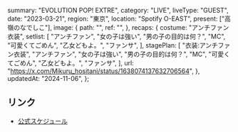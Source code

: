   summary: "EVOLUTION POP! EXTRE",
  category: "LIVE",
  liveType: "GUEST",
  date: "2023-03-21",
  region: "東京",
  location: "Spotify O-EAST",
  present: ["高嶺のなでしこ"],
  image: {
    path: "",
    ref: "",
  },
  recaps: {
    costume: "アンチファン衣装",
    setlist: [
      "アンチファン",
      "女の子は強い",
      "男の子の目的は何？",
      "MC",
      "可愛くてごめん",
      "乙女どもよ。",
      "ファンサ",
    ],
    stagePlan: [
      "衣装:アンチファン衣装",
      "アンチファン",
      "女の子は強い",
      "男の子の目的は何？",
      "MC",
      "可愛くてごめん",
      "乙女どもよ。",
      "ファンサ",
    ],
    url: "https://x.com/Mikuru_hositani/status/1638074137632706564",
  },
  updatedAt: "2024-11-06",
};

## リンク

- [公式スケジュール](https://takanenonadeshiko.jp/?p=787)
